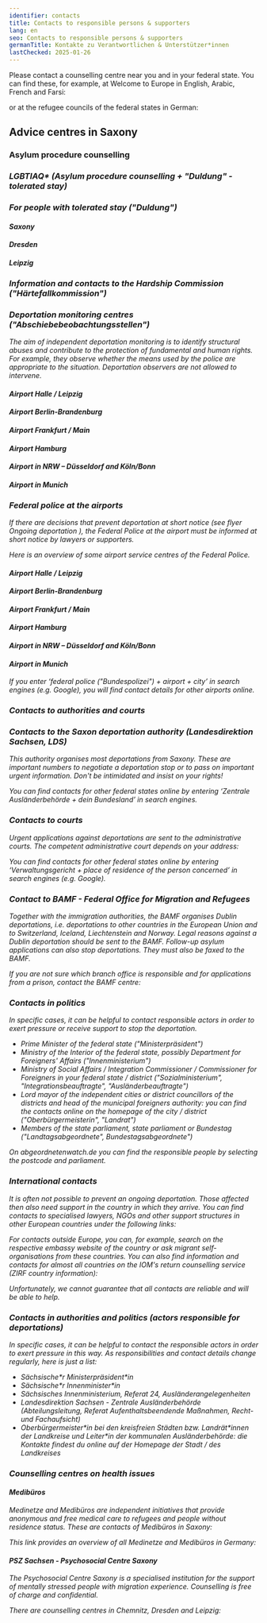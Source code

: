 ```yaml
---
identifier: contacts
title: Contacts to responsible persons & supporters
lang: en
seo: Contacts to responsible persons & supporters
germanTitle: Kontakte zu Verantwortlichen & Unterstützer*innen
lastChecked: 2025-01-26
---
```



Please contact a counselling centre near you and in your federal state. You can find these, for example, at Welcome to Europe in English, Arabic, French and Farsi:
<ExternalShortLink identifier="w2eu_contacts" />

or at the refugee councils of the federal states in German:
<ExternalShortLink identifier="fluechtlingsraete" />

## Advice centres in Saxony

### Asylum procedure counselling

<Address identifier="sfr_avb" />
<Address identifier="rlc_dresden" />
<Address identifier="rlc_leipzig" />

### LGBTIAQ* (Asylum procedure counselling + "Duldung" - tolerated stay)

<Address identifier="gerede_dresden" />
<Address identifier="rosalinde" />
<Address identifier="lsvd_chemnitz" />

### For people with tolerated stay ("Duldung")

#### Saxony

<Address identifier="sfr_perspectives" />

#### Dresden

<Address identifier="sfr_perspektive_bleiberecht" />
<Address identifier="rlc_dresden" />

#### Leipzig

<Address identifier="sfr_perspektive_leipzig" />
<Address identifier="rlc_leipzig" />
<Address identifier="space_leipzig" />

### Information and contacts to the Hardship Commission ("Härtefallkommission")

<Address identifier="hfksachsen" />
<ExternalShortLink identifier="saxhfk_hardship" />

### Deportation monitoring centres ("Abschiebebeobachtungsstellen")

The aim of independent deportation monitoring is to identify structural abuses and contribute to the protection of fundamental and human rights. For example, they observe whether the means used by the police are appropriate to the situation. Deportation observers are not allowed to intervene.

#### Airport Halle / Leipzig
<Address identifier="airport_halle_leipzig" />

#### Airport Berlin-Brandenburg
<Address identifier="airport_berlin-brandenburg" />

#### Airport Frankfurt / Main
<Address identifier="airport_frankfurt" />

#### Airport Hamburg
<Address identifier="airport_hh" />

#### Airport in NRW – Düsseldorf and Köln/Bonn
<Address identifier="airport_nrw" />

#### Airport in Munich
<Address identifier="airport_munich" />

### Federal police at the airports

If there are decisions that prevent deportation at short notice (see flyer <InternalShortLink identifier="ongoing-deportation">Ongoing deportation</InternalShortLink> ), the Federal Police at the airport must be informed at short notice by lawyers or supporters.

Here is an overview of some airport service centres of the Federal Police.

#### Airport Halle / Leipzig
<Address identifier="bupo_leipzig" />

#### Airport Berlin-Brandenburg
<Address identifier="bupo_ber" />

#### Airport Frankfurt / Main
<Address identifier="bupo_frankfurt" />

#### Airport Hamburg
<Address identifier="bupo_hh" />

#### Airport in NRW – Düsseldorf and Köln/Bonn
<Address identifier="bupo_duesseldorf" />
<Address identifier="bupo_koeln" />

#### Airport in Munich
<Address identifier="bupo_mun" />

If you enter ‘federal police ("Bundespolizei") + airport + city’ in search engines (e.g. Google), you will find contact details for other airports online.

### Contacts to authorities and courts

<Block identifier="fax" />

### Contacts to the Saxon deportation authority (Landesdirektion Sachsen, LDS)

This authority organises most deportations from Saxony. 
These are important numbers to negotiate a deportation stop or to pass on important urgent information.
Don't be intimidated and insist on your rights!

<Address identifier="lds" />

You can find contacts for other federal states online by entering ‘Zentrale Ausländerbehörde + dein Bundesland’ in search engines.

### Contacts to courts

Urgent applications against deportations are sent to the administrative courts. The competent administrative court depends on your address:
<Address identifier="vg_chemnitz" />
<Address identifier="vg_dresden" />
<Address identifier="vg_leipzig" />

You can find contacts for other federal states online by entering ‘Verwaltungsgericht + place of residence of the person concerned’ in search engines (e.g. Google).

### Contact to BAMF - Federal Office for Migration and Refugees

Together with the immigration authorities, the BAMF organises Dublin deportations, i.e. deportations to other countries in the European Union and to Switzerland, Iceland, Liechtenstein and Norway. Legal reasons against a Dublin deportation should be sent to the BAMF. Follow-up asylum applications can also stop deportations. They must also be faxed to the BAMF.
<Address identifier="bamf-dd" />
<Address identifier="bamf-le" />
<Address identifier="bamf-ch" />
If you are not sure which branch office is responsible and for applications from a prison, contact the BAMF centre:
<Address identifier="bamf-allg" />

### Contacts in politics

In specific cases, it can be helpful to contact responsible actors in order to exert pressure or receive support to stop the deportation.

- Prime Minister of the federal state ("Ministerpräsident")
- Ministry of the Interior of the federal state, possibly Department for Foreigners' Affairs ("Innenministerium")
- Ministry of Social Affairs / Integration Commissioner / Commissioner for Foreigners in your federal state / district ("Sozialministerium", "Integrationsbeauftragte", "Ausländerbeauftragte")
- Lord mayor of the independent cities or district councillors of the districts and head of the municipal foreigners authority: you can find the contacts online on the homepage of the city / district ("Oberbürgermeisterin", "Landrat")
- Members of the state parliament, state parliament or Bundestag ("Landtagsabgeordnete", Bundestagsabgeordnete")

On abgeordnetenwatch.de you can find the responsible people by selecting the postcode and parliament.
<ExternalShortLink identifier="abgeordnetenwatch" />

### International contacts

It is often not possible to prevent an ongoing deportation. Those affected then also need support in the country in which they arrive.
You can find contacts to specialised lawyers, NGOs and other support structures in other European countries under the following links:
<ExternalShortLink identifier="w2eu_contacts" />

<ExternalShortLink identifier="elena" />

For contacts outside Europe, you can, for example, search on the respective embassy website of the country or ask migrant self-organisations from these countries.
You can also find information and contacts for almost all countries on the IOM's return counselling service (ZIRF country information):
<ExternalShortLink identifier="return" />

Unfortunately, we cannot guarantee that all contacts are reliable and will be able to help.

### Contacts in authorities and politics (actors responsible for deportations)

In specific cases, it can be helpful to contact the responsible actors in order to exert pressure in this way.
As responsibilities and contact details change regularly, here is just a list:

- Sächsische\*r Ministerpräsident\*in
- Sächsische\*r Innenminister\*in
- Sächsisches Innenministerium, Referat 24, Ausländerangelegenheiten
- Landesdirektion Sachsen - Zentrale Ausländerbehörde (Abteilungsleitung, Referat Aufenthaltsbeendende Maßnahmen, Recht- und Fachaufsicht)
- Oberbürgermeister\*in bei den kreisfreien Städten bzw. Landrät\*innen der Landkreise und Leiter\*in der kommunalen Ausländerbehörde: die Kontakte findest du online auf der Homepage der Stadt / des Landkreises

### Counselling centres on health issues

#### Medibüros

Medinetze and Medibüros are independent initiatives that provide anonymous and free medical care to refugees and people without residence status.
These are contacts of Medibüros in Saxony:
<Address identifier="medibuero_chemnitz" />
<Address identifier="medinetz_dresden" />
<Address identifier="medinetz_leipzig" />
<Address identifier="medinetz_plauen" />

This link provides an overview of all Medinetze and Medibüros in Germany:
<ExternalShortLink identifier="medibueros" />

#### PSZ Sachsen - Psychosocial Centre Saxony

The Psychosocial Centre Saxony is a specialised institution for the support of mentally stressed people with migration experience. Counselling is free of charge and confidential.
<ExternalShortLink identifier="psz" />

There are counselling centres in Chemnitz, Dresden and Leipzig:
<Address identifier="psz_chemnitz" />
<Address identifier="psz_dresden" />
<Address identifier="psz_leipzig" />
